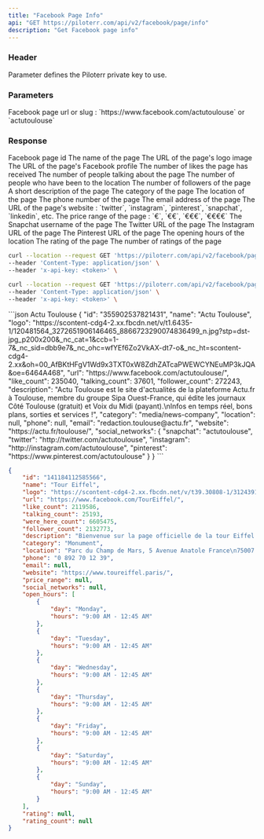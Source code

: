 ```yaml
---
title: "Facebook Page Info"
api: "GET https://piloterr.com/api/v2/facebook/page/info"
description: "Get Facebook page info"
---
```


### Header

<ParamField header="x-api-key" type="string" required={true}>
    Parameter defines the Piloterr private key to use.
</ParamField>

### Parameters

<ParamField query="query" type="string" optional={false} placeholder="actutoulouse">
    Facebook page url or slug : `https://www.facebook.com/actutoulouse` or `actutoulouse`
</ParamField>

### Response

<ResponseField name="profile" type="Profile Object">
    <Expandable title="properties" defaultOpen={true}>
        <ResponseField name="id" type="string">
            Facebook page id
        </ResponseField>
        <ResponseField name="name" type="string">
            The name of the page
        </ResponseField>
        <ResponseField name="logo" type="string">
            The URL of the page's logo image
        </ResponseField>
        <ResponseField name="url" type="string">
            The URL of the page's Facebook profile
        </ResponseField>
        <ResponseField name="like_count" type="number">
            The number of likes the page has received
        </ResponseField>
        <ResponseField name="talking_count" type="number">
            The number of people talking about the page
        </ResponseField>
        <ResponseField name="were_here_count" type="number">
            The number of people who have been to the location
        </ResponseField>
        <ResponseField name="follower_count" type="number">
            The number of followers of the page
        </ResponseField>
        <ResponseField name="description" type="string">
            A short description of the page
        </ResponseField>
        <ResponseField name="category" type="string">
            The category of the page
        </ResponseField>
        <ResponseField name="location" type="null">
            The location of the page
        </ResponseField>
        <ResponseField name="phone" type="null">
            The phone number of the page
        </ResponseField>
        <ResponseField name="email" type="string">
            The email address of the page
        </ResponseField>
        <ResponseField name="website" type="string">
            The URL of the page's website : `twitter`, `instagram`, `pinterest`, `snapchat`, `linkedin`, etc.
        </ResponseField>
        <ResponseField name="price_range" type="string">
            The price range of the page : `€`, `€€`, `€€€`, `€€€€`
        </ResponseField>
        <Expandable title="social_networks" defaultOpen={false}>
            <ResponseField name="snapchat" type="string">
                The Snapchat username of the page
            </ResponseField>
            <ResponseField name="twitter" type="string">
                The Twitter URL of the page
            </ResponseField>
            <ResponseField name="instagram" type="string">
                The Instagram URL of the page
            </ResponseField>
            <ResponseField name="pinterest" type="string">
                The Pinterest URL of the page
            </ResponseField>
        </Expandable>
        <ResponseField name="open_hours" type="list">
            The opening hours of the location
        </ResponseField>
        <ResponseField name="rating" type="float">
            The rating of the page
        </ResponseField>
        <ResponseField name="rating_count" type="number">
            The number of ratings of the page
        </ResponseField>
    </Expandable>
</ResponseField>

<RequestExample>

```bash Actu Toulouse
curl --location --request GET 'https://piloterr.com/api/v2/facebook/page/info?query=actutoulouse' \
--header 'Content-Type: application/json' \
--header 'x-api-key: <token>' \
```

```bash Tour Eiffel
curl --location --request GET 'https://piloterr.com/api/v2/facebook/page/info?query=https://www.facebook.com/TourEiffel' \
--header 'Content-Type: application/json' \
--header 'x-api-key: <token>' \
```

</RequestExample>

<ResponseExample>
```json Actu Toulouse
{
    "id": "355902537821431",
    "name": "Actu Toulouse",
    "logo": "https://scontent-cdg4-2.xx.fbcdn.net/v/t1.6435-1/120481564_3272651906146465_8866723290074836499_n.jpg?stp=dst-jpg_p200x200&_nc_cat=1&ccb=1-7&_nc_sid=dbb9e7&_nc_ohc=wfYEf6Zo2VkAX-dt7-o&_nc_ht=scontent-cdg4-2.xx&oh=00_AfBKtHFgV1Wd9x3TXT0xW8ZdhZATcaPWEWCYNEuMP3kJQA&oe=6464A468",
    "url": "https://www.facebook.com/actutoulouse/",
    "like_count": 235040,
    "talking_count": 37601,
    "follower_count": 272243,
    "description": "Actu Toulouse est le site d'actualités de la plateforme Actu.fr à Toulouse, membre du groupe Sipa Ouest-France, qui édite les journaux Côté Toulouse (gratuit) et Voix du Midi (payant).\nInfos en temps réel, bons plans, sorties et services !",
    "category": "media/news-company",
    "location": null,
    "phone": null,
    "email": "redaction.toulouse@actu.fr",
    "website": "https://actu.fr/toulouse/",
    "social_networks": {
        "snapchat": "actutoulouse",
        "twitter": "http://twitter.com/actutoulouse",
        "instagram": "http://instagram.com/actutoulouse",
        "pinterest": "https://www.pinterest.com/actutoulouse"
    }
}
```

```json Tour Eiffel
{
    "id": "141184112585566",
    "name": "Tour Eiffel",
    "logo": "https://scontent-cdg4-2.xx.fbcdn.net/v/t39.30808-1/312439175_5708080062562582_8219090154889417738_n.jpg?stp=dst-jpg_p200x200&_nc_cat=1&ccb=1-7&_nc_sid=dbb9e7&_nc_ohc=dCiK_Z2KiekAX-oM42j&_nc_ht=scontent-cdg4-2.xx&oh=00_AfCOW_tRRnYuj03ikjgpkOF6ApbiHWOYkTPH1qLyw2KULQ&oe=64426F24",
    "url": "https://www.facebook.com/TourEiffel/",
    "like_count": 2119586,
    "talking_count": 25193,
    "were_here_count": 6605475,
    "follower_count": 2132773,
    "description": "Bienvenue sur la page officielle de la tour Eiffel ! \n\nWelcome to the Eiffel Tower official page!",
    "category": "Monument",
    "location": "Parc du Champ de Mars, 5 Avenue Anatole France\n75007 Paris, France",
    "phone": "0 892 70 12 39",
    "email": null,
    "website": "https://www.toureiffel.paris/",
    "price_range": null,
    "social_networks": null,
    "open_hours": [
        {
            "day": "Monday",
            "hours": "9:00 AM - 12:45 AM"
        },
        {
            "day": "Tuesday",
            "hours": "9:00 AM - 12:45 AM"
        },
        {
            "day": "Wednesday",
            "hours": "9:00 AM - 12:45 AM"
        },
        {
            "day": "Thursday",
            "hours": "9:00 AM - 12:45 AM"
        },
        {
            "day": "Friday",
            "hours": "9:00 AM - 12:45 AM"
        },
        {
            "day": "Saturday",
            "hours": "9:00 AM - 12:45 AM"
        },
        {
            "day": "Sunday",
            "hours": "9:00 AM - 12:45 AM"
        }
    ],
    "rating": null,
    "rating_count": null
}
```
</ResponseExample>
